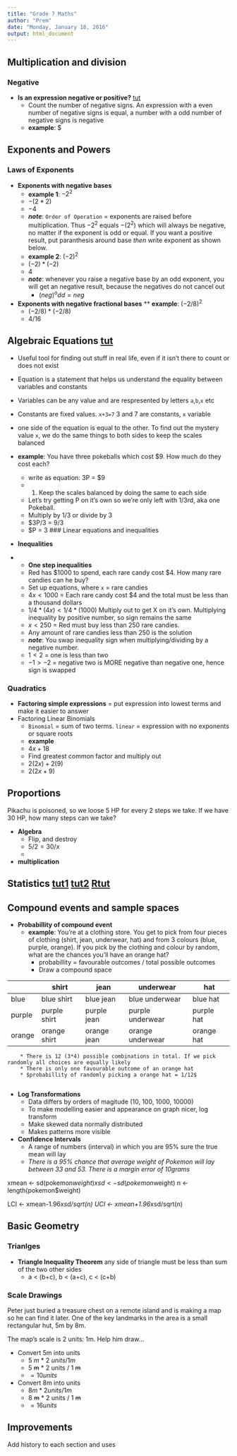 ```yaml
---
title: "Grade 7 Maths"
author: "Prem"
date: "Monday, January 18, 2016"
output: html_document
---
```

## Multiplication and division

### Negative

* **Is an expression negative or positive?** [tut](https://www.khanacademy.org/math/cc-seventh-grade-math/cc-7th-negative-numbers-multiply-and-divide/cc-7th-exponents-negative-base/v/thinking-about-the-sign-of-expressions)
    * Count the number of negative signs. An expression with a even number of negative signs is equal, a number with a odd number of negative signs is negative
    * **example**: $
    
## Exponents and Powers

### Laws of Exponents

* **Exponents with negative bases**
    * **example 1**: $-2^2$ 
    * $-(2*2)$
    * $-4$
    * ***note***: `Order of Operation` = exponents are raised before multiplication. Thus $-2^2$ equals $-(2^2)$ which will always be negative, no matter if the exponent is odd or equal. If you want a positive result, put paranthesis around base *then* write exponent as shown below.  
    * **example 2**: $(-2)^2$
    * $(-2)*(-2)$
    * $4$
    * ***note***: whenever you raise a negative base by an odd exponent, you will get an negative result, because the negatives do not cancel out
        * $(neg)^ odd = neg$

* **Exponents with negative fractional bases**
    ** **example**: $(-2/8)^2$ 
    * $(-2/8)*(-2/8)$
    * $4/16$
    



## Algebraic Equations [tut](https://www.khanacademy.org/math/algebra/introduction-to-algebra/overview_hist_alg/v/the-beauty-of-algebra?ref=staff_video_picks)

* Useful tool for finding out stuff in real life, even if it isn't there to count or does not exist
* Equation is a statement that helps us understand the equality between variables and constants
* Variables can be any value and are respresented by letters `a`,`b`,`x` etc
* Constants are fixed values. `x+3=7` 3 and 7 are constants, `x` variable
* one side of the equation is equal to the other. To find out the mystery value `x`, we do the same things to both sides to keep the scales balanced 

* **example**: You have three pokeballs which cost $9. How much do they cost each? 
    * write as equation: 3P = $9
    * 1. Keep the scales balanced by doing the same to each side
    * Let's try getting P on it's own so we're only left with 1/3rd, aka one Pokeball. 
    * Multiply by 1/3 or divide by 3
    * $3P/3 = $9/3$ 
    * $P = $3$ 
### Linear equations and inequalities 

* **Inequalities**
*   * **One step inequalities**
    * Red has $1000 to spend, each rare candy cost $4. How many rare candies can he buy? 
    * Set up equations, where `x` = rare candies
    * $4x < 1000$ = Each rare candy cost $4 and the total must be less than a thousand dollars
    * $1/4*(4x) < 1/4*(1000)$ Multiply out to get X on it's own. Multiplying inequality by positive number, so sign remains the same
    * $x < 250$ = Red must buy less than 250 rare candies.
    * Any amount of rare candies less than 250 is the solution
    * ***note***: You swap inequality sign when multiplying/dividing by a negative number. 
    * $1<2$ = one is less than two
    * $-1>-2$ = negative two is MORE negative than negative one, hence sign is swapped 
    
    

### Quadratics

*   **Factoring simple expressions** = put expression into lowest terms and make it easier to answer 
* Factoring Linear Binomials
    * `Binomial` = sum of two terms. `linear` = expression with no exponents or square roots  
    * **example** 
    * $4x+18$ 
    * Find greatest common factor and multiply out
    * $2(2x) + 2(9)$
    * $2(2x+9)$


## Proportions

Pikachu is poisoned, so we loose 5 HP for every 2 steps we take. If we have 30 HP, how many steps can we take? 

* **Algebra**
    * Flip, and destroy
    * $5/2 = 30/x$
    * 
    
    
* **multiplication**


## Statistics [tut1](http://mathbench.umd.edu/modules/visualization_log-transformations/page04.htm)   [tut2](http://www.biostathandbook.com/transformation.html)   [Rtut](http://www.r-statistics.com/2013/05/log-transformations-for-skewed-and-wide-distributions-from-practical-data-science-with-r/)

## Compound events and sample spaces

* **Probabillity of compound event**
    * **example**: You're at a clothing store. You get to pick from four pieces of clothing (shirt, jean, underwear, hat) and from 3 colours (blue, purple, orange). If you pick by the clothing and colour by random, what are the chances you'll have an orange hat? 
        * probabillity = favourable outcomes / total possible outcomes
        * Draw a compound space
        
|        | shirt        | jean        | underwear        | hat        |
|--------|--------------|-------------|------------------|------------|
| blue   | blue shirt   | blue jean   | blue underwear   | blue hat   |
| purple | purple shirt | purple jean | purple underwear | purple hat |
| orange | orange shirt | orange jean | orange underwear | orange hat |
        
        * There is 12 (3*4) possible combinations in total. If we pick randomly all choices are equally likely
        * There is only one favourable outcome of an orange hat 
        * $probabillity of randomly picking a orange hat = 1/12$
        

        
* **Log Transformations**
    * Data differs by orders of magitude (10, 100, 1000, 10000)
    * To make modelling easier and appearance on graph nicer, log transform
    * Make skewed data normally distributed
    * Makes patterns more visible
    
    
* **Confidence Intervals** 
    * A range of numbers (interval) in which you are 95% sure the true mean will lay
    * *There is a 95% chance that average weight of Pokemon will lay between 33 and 53. There is a margin error of 10grams*


xmean <- sd(pokemon$weight)
xsd <- sd(pokemon$weight)
n <- length(pokemon$weight)

LCI <- xmean-1.96*xsd/sqrt(n)
UCI <- xmean+1.96*xsd/sqrt(n)

## Basic Geometry

### Trianlges

* **Triangle Inequality Theorem** any side of triangle must be less than sum of the two other sides
    * a < (b+c), b < (a+c), c < (c+b)
    
### Scale Drawings

Peter just buried a treasure chest on a remote island and is making a map so he can find it later. One of the key landmarks in the area is a small rectangular hut, 5m by 8m.  

The map's scale is 2 units: 1m. Help him draw...

 * Convert 5m into units
    * $5 ~m~ * ~2~ units / 1 m$
    * 5 ~~m~~ * 2 units / 1 ~~m~~
    * $= 10 units$
 * Convert 8m into units
    * $8m * 2 units / 1 m$
    * 8 ~~m~~ * 2 units / 1 ~~m~~
    * $= 16 units$
 
## Improvements

Add history to each section and uses   